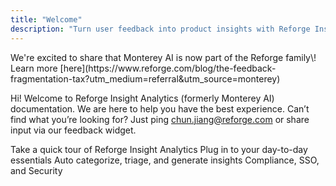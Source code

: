 ```yaml
---
title: "Welcome"
description: "Turn user feedback into product insights with Reforge Insight Analytics"
---
```


<Info>
  We're excited to share that Monterey AI is now part of the Reforge family\! Learn more [here](https://www.reforge.com/blog/the-feedback-fragmentation-tax?utm_medium=referral&utm_source=monterey)
</Info>

Hi\! Welcome to Reforge Insight Analytics (formerly Monterey AI) documentation. We are here to help you have the best experience. Can’t find what you’re looking for? Just ping [chun.jiang@reforge.com](mailto:chun.jiang@reforge.com) or share input via our feedback widget.

<CardGroup cols={2}>
  <Card title="Get started" icon="compass" iconType="duotone" color="#7356BF" href="/quickstart">
    Take a quick tour of Reforge Insight Analytics
  </Card>
  <Card title="Integrations" icon="game-console-handheld-crank" iconType="duotone" color="#FFC043" href="/integrations">
    Plug in to your day-to-day essentials
  </Card>
  <Card title="Smart insights" icon="microchip-ai" iconType="duotone" color="#276EF1" href="/themes">
    Auto categorize, triage, and generate insights
  </Card>
  <Card title="Security" icon="message-lines" iconType="duotone" color="#3AA76D" href="/security/security-overview">
    Compliance, SSO, and Security
  </Card>
</CardGroup>